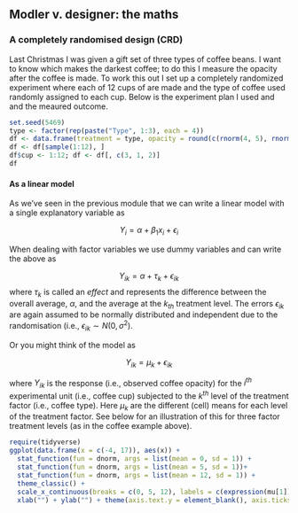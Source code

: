 ## Modler v. designer: the maths

### A completely randomised design (CRD)

Last Christmas I was given a gift set of three types of coffee beans. I want to know which makes the darkest coffee; to do this I measure the opacity after the coffee is made. To work this out I set up a completely randomized experiment where each of 12 cups of are made and the type of coffee used randomly assigned to each cup. Below is the experiment plan I used and and the meaured outcome.

```r
set.seed(5469) 
type <- factor(rep(paste("Type", 1:3), each = 4))
df <- data.frame(treatment = type, opacity = round(c(rnorm(4, 5), rnorm(4, 7), rnorm(4, 9)), 1))
df <- df[sample(1:12), ]
df$cup <- 1:12; df <- df[, c(3, 1, 2)]
df
```

#### As a linear model

As we've seen in the previous module that we can write a linear model with a single explanatory variable as 

$$Y_i = \alpha + \beta_1x_i + \epsilon_i$$

When dealing with factor variables we use dummy variables and can write the above as
 
 
 $$Y_{ik} = \alpha + \tau_k + \epsilon_{ik}$$ where $\tau_k$ is called an *effect* and represents the difference between the overall average, $\alpha$, and the average at the $k_{th}$ treatment level. The errors $\epsilon_{ik}$ are again assumed to be normally distributed and independent due to the randomisation (i.e., $\epsilon_{ik} \sim N(0, \sigma^2)$.


Or you might think of the model as

$$Y_{ik} = \mu_k + \epsilon_{ik}$$

where $Y_{ik}$ is the response (i.e., observed coffee opacity) for the $i^{th}$ experimental unit (i.e., coffee cup) subjected to the $k^{th}$ level of the treatment factor (i.e., coffee type).  Here $\mu_k$ are the different (cell) means for each level of the treatment factor. See below for an illustration of this for three factor treatment levels (as in the coffee example above).

```r
require(tidyverse)
ggplot(data.frame(x = c(-4, 17)), aes(x)) + 
  stat_function(fun = dnorm, args = list(mean = 0, sd = 1)) +
  stat_function(fun = dnorm, args = list(mean = 5, sd = 1))+
  stat_function(fun = dnorm, args = list(mean = 12, sd = 1)) +
  theme_classic() +
  scale_x_continuous(breaks = c(0, 5, 12), labels = c(expression(mu[1]), expression(mu[2]), expression(mu[3]))) +
  xlab("") + ylab("") + theme(axis.text.y = element_blank(), axis.ticks.y = element_blank())
```




